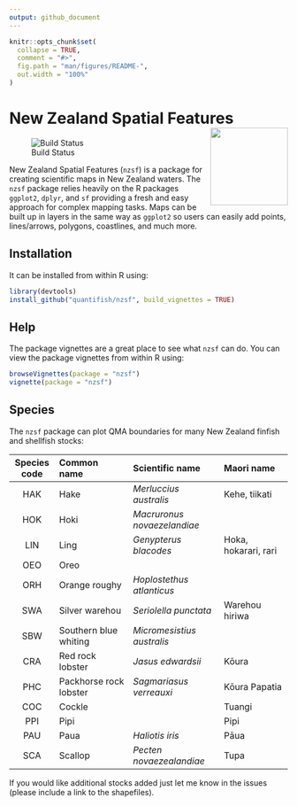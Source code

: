 ```yaml
---
output: github_document
---
```


<!-- README.md is generated from README.Rmd. Please edit that file -->

```r
knitr::opts_chunk$set(
  collapse = TRUE,
  comment = "#>",
  fig.path = "man/figures/README-",
  out.width = "100%"
)
```

# New Zealand Spatial Features <img src="man/figures/sticker.png" align="right" height=140/>

![Build Status](https://travis-ci.org/quantifish/nzsf.svg?branch=master)

New Zealand Spatial Features (`nzsf`) is a package for creating scientific maps in New Zealand waters. The `nzsf` package relies heavily on the R packages `ggplot2`, `dplyr`, and `sf` providing a fresh and easy approach for complex mapping tasks. Maps can be built up in layers in the same way as `ggplot2` so users can easily add points, lines/arrows, polygons, coastlines, and much more. 

## Installation

It can be installed from within R using:

``` r
library(devtools)
install_github("quantifish/nzsf", build_vignettes = TRUE)
```

## Help

The package vignettes are a great place to see what `nzsf` can do. You can view the package vignettes from within R using:

``` r
browseVignettes(package = "nzsf")
vignette(package = "nzsf")
```

## Species

The `nzsf` package can plot QMA boundaries for many New Zealand finfish and shellfish stocks:

| Species code | Common name            | Scientific name             | Maori name           |
|:------------:|:---------------------- |:--------------------------- |:-------------------- |
| HAK          | Hake                   | *Merluccius australis*      | Kehe, tiikati        |
| HOK          | Hoki                   | *Macruronus novaezelandiae* |                      |
| LIN          | Ling                   | *Genypterus blacodes*       | Hoka, hokarari, rari |
| OEO          | Oreo                   |                             |                      |
| ORH          | Orange roughy          | *Hoplostethus atlanticus*   |                      |
| SWA          | Silver warehou         | *Seriolella punctata*       | Warehou hiriwa       |
| SBW          | Southern blue whiting  | *Micromesistius australis*  |                      |
| CRA          | Red rock lobster       | *Jasus edwardsii*           | Kōura                |
| PHC          | Packhorse rock lobster | *Sagmariasus verreauxi*     | Kōura Papatia        |
| COC          | Cockle                 |                             | Tuangi               |
| PPI          | Pipi                   |                             | Pipi                 |
| PAU          | Paua                   | *Haliotis iris*             | Pāua                 |
| SCA          | Scallop                | *Pecten novaezealandiae*    | Tupa                 |

If you would like additional stocks added just let me know in the issues (please include a link to the shapefiles).
